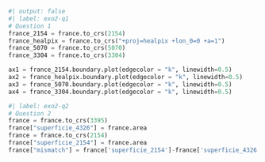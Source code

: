 ```python
#| output: false
#| label: exo2-q1
# Question 1
france_2154 = france.to_crs(2154)
france_healpix = france.to_crs("+proj=healpix +lon_0=0 +a=1")
france_5070 = france.to_crs(5070)
france_3304 = france.to_crs(3304)
```

```python
ax1 = france_2154.boundary.plot(edgecolor = "k", linewidth=0.5)
ax2 = france_healpix.boundary.plot(edgecolor = "k", linewidth=0.5)
ax3 = france_5070.boundary.plot(edgecolor = "k", linewidth=0.5)
ax4 = france_3304.boundary.plot(edgecolor = "k", linewidth=0.5)
```


```python
#| label: exo2-q2
# Question 2
france = france.to_crs(3395)
france["superficie_4326"] = france.area
france = france.to_crs(2154)
france["superficie_2154"] = france.area
france["mismatch"] = france['superficie_2154']-france['superficie_4326']
```